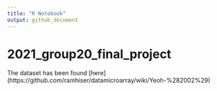 ```yaml
---
title: "R Notebook"
output: github_document
---
```


# 2021_group20_final_project

The dataset has been found [here]  (https://github.com/ramhiser/datamicroarray/wiki/Yeoh-%282002%29)